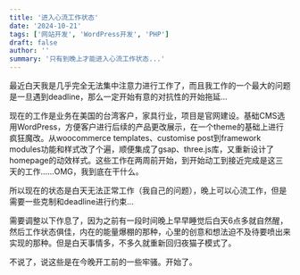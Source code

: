 ```yaml
---
title: '进入心流工作状态'
date: '2024-10-21'
tags: ['网站开发', 'WordPress开发', 'PHP']
draft: false
author: ''
summary: '只有到晚上才能进入心流工作状态...'
---
```


最近白天我是几乎完全无法集中注意力进行工作了，而且我工作的一个最大的问题是一旦遇到deadline，那么一定开始有意的对抗性的开始拖延...

现在的工作是业务在美国的台湾客户，家具行业，项目是官网建设。基础CMS选用WordPress，方便客户进行后续的产品更改展示，在一个theme的基础上进行疯狂魔改。从woocommerce templates、customise post到framework modules功能和样式改了个遍，顺便集成了gsap、three.js库，又重新设计了homepage的动效样式。这些工作在两周前开始，到开始动工到接近完成是这三天的工作......OMG，我到底在干什么。

所以现在的状态是白天无法正常工作（我自己的问题），晚上可以心流工作，但是需要一些克制和deadline进行约束...

需要调整以下作息了，因为之前有一段时间晚上早早睡觉后白天6点多就自然醒，然后工作状态俱佳，内在的能量爆棚的那种，心里的创意和想法迫不及待要喷出来实现的那种。但是白天事情多，不多久就重新回归夜猫子模式了。

不说了，说这些是在今晚开工前的一些牢骚。开始了。
